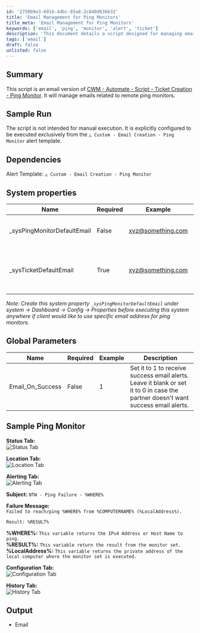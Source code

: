 ```yaml
---
id: '2750b9e3-6916-4dbc-85a8-2c840d636b32'
title: 'Email Management for Ping Monitors'
title_meta: 'Email Management for Ping Monitors'
keywords: ['email', 'ping', 'monitor', 'alert', 'ticket']
description: 'This document details a script designed for managing emails related to remote ping monitors, including system properties and global parameters necessary for configuration. It is intended for use within a specific alert template and provides examples of expected output and configuration settings.'
tags: ['email']
draft: false
unlisted: false
---
```

## Summary

This script is an email version of [CWM - Automate - Script - Ticket Creation - Ping Monitor](https://proval.itglue.com/DOC-5078775-15313843). It will manage emails related to remote ping monitors.

## Sample Run

The script is not intended for manual execution. It is explicitly configured to be executed exclusively from the `△ Custom - Email Creation - Ping Monitor` alert template.

## Dependencies

Alert Template: `△ Custom - Email Creation - Ping Monitor`

## System properties

| Name                       | Required | Example                             | Description                                                                                                    |
|----------------------------|----------|-------------------------------------|----------------------------------------------------------------------------------------------------------------|
| _sysPingMonitorDefaultEmail | False    | [xyz@something.com](mailto:xyz@something.com) | Add in the email address where the partner would like to receive the alerts from ping monitors                |
| _sysTicketDefaultEmail     | True     | [xyz@something.com](mailto:xyz@something.com) | If nothing is mentioned in _sysPingMonitorDefaultEmail property, script will use the default email address from _sysTicketDefaultEmail property. |

*Note: Create this system property `_sysPingMonitorDefaultEmail` under system → Dashboard → Config → Properties before executing this system anywhere if client would like to use specific email address for ping monitors.*

## Global Parameters

| Name            | Required | Example | Description                                                                                                           |
|-----------------|----------|---------|-----------------------------------------------------------------------------------------------------------------------|
| Email_On_Success | False    | 1       | Set it to 1 to receive success email alerts. Leave it blank or set it to 0 in case the partner doesn't want success email alerts. |

## Sample Ping Monitor

**Status Tab:**  
![Status Tab](../../../static/img/Email-Creation---Ping-Monitor/image_1.png)

**Location Tab:**  
![Location Tab](../../../static/img/Email-Creation---Ping-Monitor/image_2.png)

**Alerting Tab:**  
![Alerting Tab](../../../static/img/Email-Creation---Ping-Monitor/image_3.png)

**Subject:** `NTW - Ping Failure - %WHERE%`

**Failure Message:**  
`Failed to reach/ping %WHERE% from %COMPUTERNAME% (%LocalAddress%).`

`Result: %RESULT%`

**%WHERE%:** `This variable returns the IPv4 Address or Host Name to ping.`  
**%RESULT%:** `This variable return the result from the monitor set.`  
**%LocalAddress%:** `This variable returns the private address of the local computer where the monitor set is executed.`

**Configuration Tab:**  
![Configuration Tab](../../../static/img/Email-Creation---Ping-Monitor/image_4.png)

**History Tab:**  
![History Tab](../../../static/img/Email-Creation---Ping-Monitor/image_5.png)

## Output

- Email











